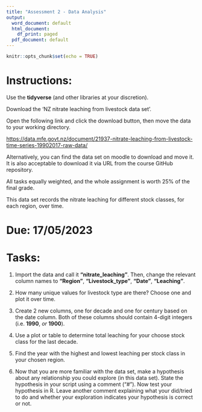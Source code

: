```yaml
---
title: "Assessment 2 - Data Analysis"
output:
  word_document: default
  html_document:
    df_print: paged
  pdf_document: default
---
```


```r
knitr::opts_chunk$set(echo = TRUE)
```

# Instructions:

Use the **tidyverse** (and other libraries at your discretion).

Download the 'NZ nitrate leaching from livestock data set'.

Open the following link and click the download button, then move the data to your working directory.

<https://data.mfe.govt.nz/document/21937-nitrate-leaching-from-livestock-time-series-19902017-raw-data/>

Alternatively, you can find the data set on moodle to download and move it. It is 
also acceptable to download it via URL from the course GitHub repository. 

All tasks equally weighted, and the whole assignment is worth 25% of the final grade.

This data set records the nitrate leaching for different stock classes, for each region, over time.


# Due: 17/05/2023
# Tasks:

1)  Import the data and call it **"nitrate_leaching"**. Then, change the relevant column names to **"Region"**, **"Livestock_type"**, **"Date"**, **"Leaching"**.

2)  How many unique values for livestock type are there? Choose one and plot it over time.

3)  Create 2 new columns, one for decade and one for century based on the date column. Both of these columns should contain 4-digit integers (i.e. **1990**, *or* **1900**).

4)  Use a plot or table to determine total leaching for your choose stock class for the last decade.

5)  Find the year with the highest and lowest leaching per stock class in your chosen region.

6)  Now that you are more familiar with the data set, make a hypothesis about any relationship you could explore (in this data set). State the hypothesis in your script using a comment ("#"). Now test your hypothesis in R. Leave another comment explaining what your did/tried to do and whether your exploration indicates your hypothesis is correct or not.   
